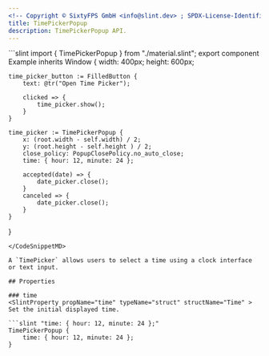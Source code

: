 ```yaml
---
<!-- Copyright © SixtyFPS GmbH <info@slint.dev> ; SPDX-License-Identifier: MIT -->
title: TimePickerPopup
description: TimePickerPopup API.
---
```



<CodeSnippetMD imagePath="" noScreenShot scale="3" imageWidth="300" imageHeight="200" imageAlt="">
```slint
import { TimePickerPopup } from "./material.slint";
export component Example inherits Window {
    width: 400px;
    height: 600px;

    time_picker_button := FilledButton {
        text: @tr("Open Time Picker");

        clicked => {
            time_picker.show();
        }
    }

    time_picker := TimePickerPopup {
        x: (root.width - self.width) / 2;
        y: (root.height - self.height ) / 2;
        close_policy: PopupClosePolicy.no_auto_close;
        time: { hour: 12, minute: 24 };

        accepted(date) => {
            date_picker.close();
        }
        canceled => {
            date_picker.close();
        }
    }
}
```
</CodeSnippetMD>

A `TimePicker` allows users to select a time using a clock interface or text input.

## Properties

### time
<SlintProperty propName="time" typeName="struct" structName="Time" >
Set the initial displayed time.

```slint "time: { hour: 12, minute: 24 };"
TimePickerPopup {
    time: { hour: 12, minute: 24 };
}
```
</SlintProperty>

